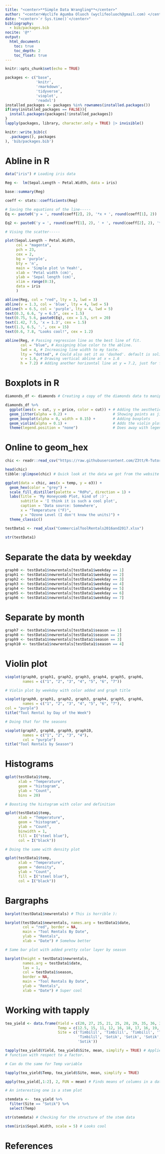 ```yaml
---
title: "<center>**Simple Data Wrangling**</center>"
author: "<center>Wyclife Agumba Oluoch (wyclifeoluoch@gmail.com) </center>"
date: "<center>`r Sys.time()`</center>"
bibliography: 
  - bib/packages.bib
nocite: '@*'
output: 
  html_document:
    toc: true
    toc_depth: 2
    toc_float: true
---
```


```r
knitr::opts_chunk$set(echo = TRUE)
```


```r
packages <- c("base",
              'knitr',
              'rmarkdown',
              'tidyverse',
              'vioplot',
              'readxl')
installed_packages <- packages %in% rownames(installed.packages())
if(any(installed_packages == FALSE)){
  install.packages(packages[!installed_packages])
}
lapply(packages, library, character.only = TRUE) |> invisible()
```

```r
knitr::write_bib(c(
  .packages(), packages
), 'bib/packages.bib')
```

# Abline in R

```r
data("iris") # Loading iris data

Reg <-  lm(Sepal.Length ~ Petal.Width, data = iris)

base::summary(Reg)

coeff <- stats::coefficients(Reg) 

# Saving the equations of the line-----
Eq <- paste0('y = ', round(coeff[2], 2), '*x + ', round(coeff[1], 2)) 

Eq2 <- paste0('y = ', round(coeff[1], 2), ' + ', round(coeff[2], 2), '*x')

# Vising the scatter-----

plot(Sepal.Length ~ Petal.Width, 
     col = "magenta",
     pch = 23,
     cex = 2,
     bg = 'purple',
     bty = 'n',
     main = 'Simple plot \n Yeah!',
     xlab = 'Petal width (cm)',
     ylab = 'Sepal length (cm)',
     xlim = range(0:3),
     data = iris
     )

abline(Reg, col = "red", lty = 3, lwd = 3)
abline(v = 1.3, col = 'blue', lty = 4, lwd = 5)
abline(h = 6.5, col = 'purple', lty = 4, lwd = 5)
text(0.3, 6.6, "y = 6.5", cex = 1.5)
text(0.75, 5.6, paste0(Eq), cex = 1.5, srt = 20)
text(1.42, 7.5, 'x = 1.3', cex = 1.5)
text(1.3, 6.5, '.', cex = 15)
text(0.6, 7.8, "Looks cool!", cex = 1.2)

abline(Reg, # Passing regression line as the best line of fit.
       col = "blue", # Assigning blue color to the abline.
       lwd = 4, # Increasing line width to my taste.
       lty = "dotted", # Could also set it as 'dashed'. default is solid line
       v = 1.6, # Drawing vertical abline at x = 1.6
       h = 7.2) # Adding another horizontal line at y = 7.2, just for fun.
```

# Boxplots in R

```r
diamonds_df <- diamonds # Creating a copy of the diamonds data to manipulate

diamonds_df %>%
  ggplot(aes(x = cut, y = price, color = cut)) + # Adding the aesthetics
  geom_jitter(alpha = 0.2) +                     # Showing points as jitter
  geom_boxplot(alpha = 0, width = 0.15) +        # Adding boxplots
  geom_violin(alpha = 0.1) +                     # Adds the violin plots
  theme(legend.position = "none")                # Does away with legend

```

# Online to geom_hex

```r
chic <- readr::read_csv("https://raw.githubusercontent.com/Z3tt/R-Tutorials/master/ggplot2/chicago-nmmaps.csv")

head(chic)
tibble::glimpse(chic) # Quick look at the data we got from the website

ggplot(data = chic, aes(x = temp, y = o3)) +
  geom_hex(color = "grey") +
  scale_fill_distiller(palette = "RdPu", direction = 1) +
  labs(title = 'My Honeycomb Plot, kind of :)',
       subtitle = 'I think it is such a cool plot',
       caption = 'Data source: Somewhere',
       x = "Temperature (°F)",
       y = "Ozone Level (I don't know the units)") +
  theme_classic()

testData1 <- read_xlsx("CommercialToolRentals2016and2017.xlsx")
        
str(testData1)
```

# Separate the data by weekday

```r
graph0 <- testData1$newrentals[testData1$weekday == 1]
graph1 <- testData1$newrentals[testData1$weekday == 2]
graph2 <- testData1$newrentals[testData1$weekday == 3]
graph3 <- testData1$newrentals[testData1$weekday == 4]
graph4 <- testData1$newrentals[testData1$weekday == 5]
graph5 <- testData1$newrentals[testData1$weekday == 6]
graph6 <- testData1$newrentals[testData1$weekday == 7]
```

# Separate by month

```r
graph7 <- testData1$newrentals[testData1$season == 1]
graph8 <- testData1$newrentals[testData1$season == 2]
graph9 <- testData1$newrentals[testData1$season == 3]
graph10 <- testData1$newrentals[testData1$season == 4]
```

# Violin plot
```r
vioplot(graph0, graph1, graph2, graph3, graph4, graph5, graph6, 
        names = c("1", "2", "3", "4", "5", "6", "7"))

# Violin plot by weekday with color added and graph title

vioplot(graph0, graph1, graph2, graph3, graph4, graph5, graph6, 
        names = c("1", "2", "3", "4", "5", "6", "7"),
col = "purple")
title("Tool Rental by Day of the Week")

# Doing that for the seasons

vioplot(graph7, graph8, graph9, graph10, 
        names = c("1", "2", "3", "4"),
        col = "purple")
title("Tool Rentals by Season")
```

# Histograms

```r
qplot(testData1$temp,
      xlab = "Temperature",
      geom = "histogram",
      ylab = "Count",
      bins = 20)

# Boosting the histogram with color and definition

qplot(testData1$temp,
      xlab = "Temperature",
      geom = "histogram",
      ylab = "Count",
      binwidth = 1,
      fill = I("steel blue"),
      col = I("black"))

# Doing the same with density plot

qplot(testData1$temp,
      xlab = "Temperature",
      geom = "density",
      ylab = "Count",
      fill = I("steel blue"),
      col = I("black"))
```

# Bargraphs

```r
barplot(testData1$newrentals) # This is horrible ):

barplot(testData1$newrentals, names.arg = testData1$date,
        col = "red", border = NA, 
        main = "Tool Rentals By Date",
        ylab = "Rentals",
        xlab = "Date") # Somehow better

# Same bar plot with added pretty color layer by season

barplot(height = testData1$newrentals, 
        names.arg = testData1$date,
        las = 1,
        col = testData1$season, 
        border = NA, 
        main = "Tool Rentals By Date",
        ylab = "Rentals",
        xlab = "Date") # Super cool
```

# Working with tapply 

```r
tea_yield <- data.frame(Yield = c(20, 27, 25, 21, 25, 28, 29, 35, 36, 33),
                        Temp = c(12.5, 15, 11, 12, 16, 18, 17, 16, 19, 20),
                        Site = c('Timbilil', 'Timbilil', 'Timbilil', 'Timbilil',
                                 'Timbilil', 'Sotik', 'Sotik', 'Sotik', 'Sotik', 
                                 'Sotik'))

tapply(tea_yield$Yield, tea_yield$Site, mean, simplify = TRUE) # Applies a 
# function with respect to a factor.

# Can do the same for Temp variable

tapply(tea_yield$Temp, tea_yield$Site, mean, simplify = TRUE)

apply(tea_yield[,1:2], 2, FUN = mean) # Finds means of columns in a dataframe

# An interesting one is a stem plot

stemdata <-  tea_yield %>% 
  filter(Site == "Sotik") %>% 
  select(Temp)

str(stemdata) # Checking for the structure of the stem data

stem(iris$Sepal.Width, scale = 5) # Looks cool
```

# References
